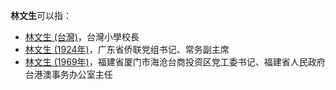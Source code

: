 '''林文生'''可以指：
* [[林文生_(台灣)|林文生 (台灣)]]，台灣小學校長
* [[林文生_(1924年)|林文生 (1924年)]]，广东省侨联党组书记、常务副主席
* [[林文生_(1969年)|林文生 (1969年)]]，福建省厦门市海沧台商投资区党工委书记、福建省人民政府台港澳事务办公室主任

{{disambig}}